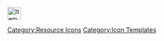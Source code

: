 [[File:Item Icon New Model Rocket Development Material.png|30px|link=New Model Rocket Development Material]]<noinclude>[[Category:Resource Icons]] [[Category:Icon Templates]]</noinclude>